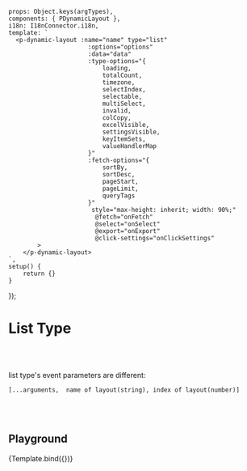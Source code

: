 




<Meta title='Data Display/Dynamic/Dynamic Layout/- List'
      argTypes={getDynamicLayoutListArgTypes()}
/>

    props: Object.keys(argTypes),
    components: { PDynamicLayout },
    i18n: I18nConnector.i18n,
    template: `
      <p-dynamic-layout :name="name" type="list"
                          :options="options"
                          :data="data"
                          :type-options="{
                              loading,
                              totalCount,
                              timezone,
                              selectIndex,
                              selectable,
                              multiSelect,
                              invalid,
                              colCopy,
                              excelVisible,
                              settingsVisible,
                              keyItemSets,
                              valueHandlerMap
                          }"
                          :fetch-options="{
                              sortBy,
                              sortDesc,
                              pageStart,
                              pageLimit,
                              queryTags
                          }"
                           style="max-height: inherit; width: 90%;"
                            @fetch="onFetch"
                            @select="onSelect"
                            @export="onExport"
                            @click-settings="onClickSettings"
            >
        </p-dynamic-layout>
    `,
    setup() {
        return {}
    }
});


# List Type
<br/>
<br/>

list type's event parameters are different: <br/>

`[...arguments,  name of layout(string), index of layout(number)]`


<br/>
<br/>

## Playground

<Canvas>
    <Story name="Playground">
        {Template.bind({})}
    </Story>
</Canvas>

<ArgsTable story="Playground"/>

<br/>
<br/>
